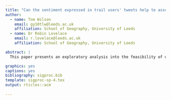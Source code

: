 ```yaml
---
title: "Can the sentiment expressed in trail users' tweets help to assess the effectiveness of Environmental Stewardship Agreements? An exploratory analysis of the Pennine Way National Trail, England"
author:
  - name: Tom Wilson
    email: gy10tlw@leeds.ac.uk
    affiliation: School of Geography, University of Leeds
  - name: Dr Robin Lovelace
    email: r.lovelace@leeds.ac.uk
    affiliation: School of Geography, University of Leeds

abstract: |
  This paper presents an exploratory analysis into the feasibility of using the sentiment       expressed within trail users' Twitter messages to assess the effectiveness of Environmental Stewardship Scheme agreements in place along the Pennine Way National Trail, England.

graphics: yes
captions: yes
bibliography: sigproc.bib
template: sigproc-sp-4.tex
output: rticles::acm
      
---
```


\documentclass{acm_proc_article-sp}:  
\keywords{GIS, Big Data, Sentiment Analysis, Environmental Stewardship, Volunteered Geographic Information}
\category{H.2.8}{Database Applications}{Spatial Databases and GIS}
\category{H.3.3}{Information Search and Retrieval}{Selection Process}
\terms{Experimentation, Measurement}


```r
pkgs <- c("png", "grid")
lapply(pkgs, library, character.only = T)
```

# Introduction

The Environmental Stewardship Scheme (ESS), an agri environmental scheme, represents the most widespread approach to environmental management in England. ESS provides financial rewards to farmers and land managers in return for reductions in farming intensity and the adoption of measures to protect the surrounding environment. The success of early agri-environmental schemes was measured by levels of participation but more recently, and for the lifetime of ESS which was introduced during 2005 and 2006, the focus has shifted to analyse the environmental benefits provided under the scheme [@franks2013incentivising], for example with regard to landscape character [@ne2014alandchar], the enhancement of grassland, moorland and heath [@ne2014bgrassland], bird populations [@davey2010assessing], and the provision of ecocsystem services [@defra2009provision].

England has 15 designated National Trails which pass through diverse landscapes and expanses of agricultural land, a substantial amount of which is managed under ESS. In 2012 approximately 12 million visits were made to England’s National Trails [@ramb2012]. Despite the interactions that trail users unwittingly have with land managed under ESS there is currently no method to specifically obtain their opinions concerning the effectiveness of ESS in preserving and protecting the environment. The opinions of trail users are in fact limited to broad, large-scale qualitative surveys of visitors to the countryside in general, such as the Monitor of Engagement with the Natural Environment (MENE) which examines the adult population’s engagement with the natural environment [@ne2013mene]. The National Trail User Surveys [@cs2005res;@necs2007] were discontinued in 2007.

This research aims to address this potential discontinuity of knowledge by exploring the feasibility of utilising the sentiment conveyed in trail users’ Twitter messages (tweets) to assess the effectiveness of ESS specifically from the trail user perspective. This exploratory analysis will focus on the Pennine Way National Trail. We propose a methodology to geographically and lexically filter relevant tweets that originate from the proximity of the trail, and then perform sentiment analysis to extract the sentiment expressed. Finally we will determine whether this information can be used to assess the effectiveness of ESS.

# Related Research

Currently the effectiveness of ESS is measured with regard to the delivery of ES objectives and environmental benefits, for example in the provision of ecocsystem services [@defra2009provision], the effects on landscape character [@ne2014alandchar], the ecological status of grassland, moor and heath [@ne2014bgrassland], and the effects on bird populations [@davey2010assessing]. The Monitor of engagement with the Natural Environment (MENE) is a comprehensive nationwide survey which aims to measure the population’s engagement with the natural environment [@ne2013mene]. The MENE survey is a representative but broad approach, and is not specific to trail users.

Sentiment Analysis (SA) is the process of extracting positive or negative opinions from text with the aim of analysing people's sentiment; this is seen as an important task, particularly since our opinions influence our behaviours, and this has led to a particular commercial interest [@liu2012sentiment]. More recently however, the growth of the social web has led to an increased interest in SA of short informal text for the purposes of social research, to gain insights into specific events, and to study the affective dimension of the social web [@thel2012senti1].

This research aims to address the potential shortfall of information regarding trails users’ opinions by conducting SA of short informal text sent via the micro-blogging service Twitter. Specifically we explore whether the sentiment expressed within the tweets of trail users can be used to assess the effectiveness of ES agreements in delivering environmental benefits.

# Study Area

The focus of this research is the 431 km (268 mile) long Pennine Way National Trail (PWNT), the oldest of England’s 15 National Trails which officially opened on 24th April 1965 (Figure 1). Along its route the PWNT crosses agricultural land managed under ESS. For this analysis a 5km spatial buffer was drawn around the PWNT which will hereafter referred to as the PWNT corridor.

```r
#img <- readPNG("PennineWayEngland.png")
#grid.raster(img)
```

# Data

Geocoded Twitter data forms the basis of this research. The Twitter data were collected between 2014- 06-03 and 2014-07-25 via the Twitter Streaming API, a service which provides limited access to the Twitter ‘stream’ [@lovelace2014]. The full dataset consisted of 60,434 geocoded tweets which originated (i.e. were sent) from the region of the PWNT. Each row in the dataset represented a tweet and included the longitude and latitude of origin and the tweet’s text. Additional metadata included a date and time stamp, and the sender’s (tweeter’s) number of followers, following, and tweets sent. The dataset did not include a twitter username.

A GPX file of the PWNT was obtained from the National Trails website [@walk2014pwnt]. A 5km spatial buffer was drawn in ArcMap [@arcmap10] to create the aforementioned trail corridor. A shapefile of ESS agreement boundaries for England were obtained from Natural England [@ne2014cshp]. These boundaries were spatially clipped to the PWNT corridor resulting in 1717 individual ESS agreements within the trail corridor, covering 74.09% of the land (Figure 2).

```r
# img <- readPNG("/Users/tom/Pictures/allTweets.png")
# grid.raster(img)
```

# Methodology

Processing of the Twitter dataset was completed using the statistical package R version 3.1.2 [@r2008r]. The Twitter data were spatially clipped to the PWNT trail corridor so that only tweets that originated from within the 5km PWNT corridor were included in further analysis. Regular expression terms were used to filter the tweets relevant to trail use, e.g. "Pennine Way" and "hike", plus some significant locations along the trail for example "Kinder Scout" and "Cheviots". In total 16 search terms were used. Further data ‘cleaning’ was performed to remove tweets such as broadcast traffic alerts and direct replies between Twitter users. This process resulted in 161 tweets for sentiment analysis.

Sentiment Analysis was conducted using SentiStrength, a lexicon-based sentiment analysis tool developed specifically for short informal text [@the2010senti2;@thel2012senti1] such as that found on Twitter. SentiStrength returns an integer for both the positive (+1 to +5) and negative (-1 to - 5) sentiment expressed within text. A value of 1 or -1 denotes an absence of positive or negative sentiment respectively. Overall sentiment is obtained by combining the two integers to determine sentiment polarity of the text: A combined score of 0 denotes neutral text.

# Selected findings

Figure 3 provides a breakdown of the sentiment expressed in the twitter messages along the PWNT trail corridor. 47 tweets expressed positive sentiment, 22 negative sentiment and 102 expressed no sentiment (i.e. neutral). 10 tweets expressed both positive and negative sentiment. Overall tweet sentiment consisted 40 positive, 16 negative and 105 neutral.

[Link to interactive map of trail user tweets](http://tom-wilson.info.s3-website-us-west-2.amazonaws.com/PennineTweets.html)

# Conclusions

This research has demonstrated a process that can be used to filter relevant tweets and perform a sentiment analysis on short informal texts sent by trail users along the Pennine Way National Trail. With regard to the feasibility of assessing the effectiveness of ESS agreements the initial findings are limited, both in terms of the number of relevant tweets and the sentiment conveyed. Additional work is needed to collect additional data, perhaps over a longer period of time. A key finding is that a high percentage of neutral tweets contained a URL to an image and it could be that these images are intended to convey sentiment. Further research should therefore focus on developing methods to extract the sentiment, if any, conveyed in these images.

# References
